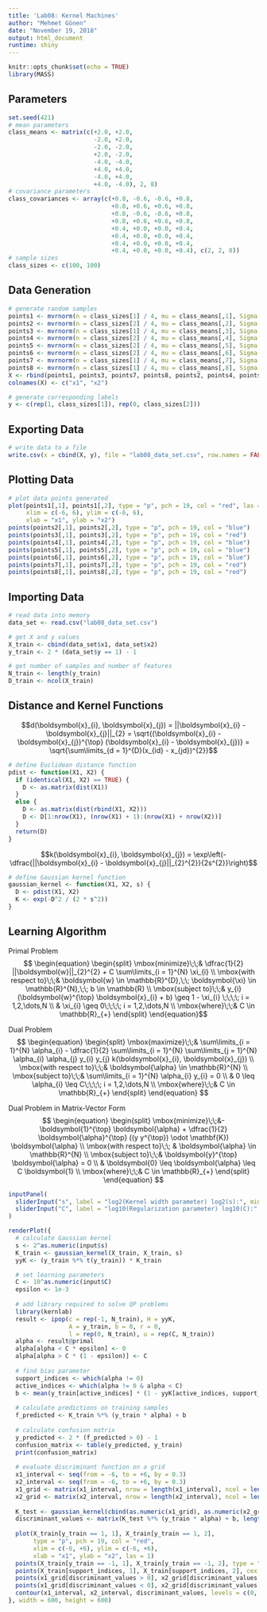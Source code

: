 ```yaml
---
title: 'Lab08: Kernel Machines'
author: "Mehmet Gönen"
date: "November 19, 2018"
output: html_document
runtime: shiny
---
```


```r
knitr::opts_chunk$set(echo = TRUE)
library(MASS)
```

## Parameters
```r
set.seed(421)
# mean parameters
class_means <- matrix(c(+2.0, +2.0,
                        -2.0, +2.0,
                        -2.0, -2.0,
                        +2.0, -2.0,
                        -4.0, -4.0,
                        +4.0, +4.0,
                        -4.0, +4.0,
                        +4.0, -4.0), 2, 8)
# covariance parameters
class_covariances <- array(c(+0.8, -0.6, -0.6, +0.8,
                             +0.8, +0.6, +0.6, +0.8,
                             +0.8, -0.6, -0.6, +0.8,
                             +0.8, +0.6, +0.6, +0.8,
                             +0.4, +0.0, +0.0, +0.4,
                             +0.4, +0.0, +0.0, +0.4,
                             +0.4, +0.0, +0.0, +0.4,
                             +0.4, +0.0, +0.0, +0.4), c(2, 2, 8))
# sample sizes
class_sizes <- c(100, 100)
```

## Data Generation
```r
# generate random samples
points1 <- mvrnorm(n = class_sizes[1] / 4, mu = class_means[,1], Sigma = class_covariances[,,1])
points2 <- mvrnorm(n = class_sizes[2] / 4, mu = class_means[,2], Sigma = class_covariances[,,2])
points3 <- mvrnorm(n = class_sizes[1] / 4, mu = class_means[,3], Sigma = class_covariances[,,3])
points4 <- mvrnorm(n = class_sizes[2] / 4, mu = class_means[,4], Sigma = class_covariances[,,4])
points5 <- mvrnorm(n = class_sizes[2] / 4, mu = class_means[,5], Sigma = class_covariances[,,5])
points6 <- mvrnorm(n = class_sizes[2] / 4, mu = class_means[,6], Sigma = class_covariances[,,6])
points7 <- mvrnorm(n = class_sizes[1] / 4, mu = class_means[,7], Sigma = class_covariances[,,7])
points8 <- mvrnorm(n = class_sizes[1] / 4, mu = class_means[,8], Sigma = class_covariances[,,8])
X <- rbind(points1, points3, points7, points8, points2, points4, points5, points6)
colnames(X) <- c("x1", "x2")

# generate corresponding labels
y <- c(rep(1, class_sizes[1]), rep(0, class_sizes[2]))
```

## Exporting Data
```r
# write data to a file
write.csv(x = cbind(X, y), file = "lab08_data_set.csv", row.names = FALSE)
```

## Plotting Data
```r
# plot data points generated
plot(points1[,1], points1[,2], type = "p", pch = 19, col = "red", las = 1,
     xlim = c(-6, 6), ylim = c(-6, 6),
     xlab = "x1", ylab = "x2")
points(points2[,1], points2[,2], type = "p", pch = 19, col = "blue")
points(points3[,1], points3[,2], type = "p", pch = 19, col = "red")
points(points4[,1], points4[,2], type = "p", pch = 19, col = "blue")
points(points5[,1], points5[,2], type = "p", pch = 19, col = "blue")
points(points6[,1], points6[,2], type = "p", pch = 19, col = "blue")
points(points7[,1], points7[,2], type = "p", pch = 19, col = "red")
points(points8[,1], points8[,2], type = "p", pch = 19, col = "red")
```

## Importing Data
```r
# read data into memory
data_set <- read.csv("lab08_data_set.csv")

# get X and y values
X_train <- cbind(data_set$x1, data_set$x2)
y_train <- 2 * (data_set$y == 1) - 1

# get number of samples and number of features
N_train <- length(y_train)
D_train <- ncol(X_train)
```

## Distance and Kernel Functions
$$d(\boldsymbol{x}_{i}, \boldsymbol{x}_{j}) = ||\boldsymbol{x}_{i} - \boldsymbol{x}_{j}||_{2} = \sqrt{(\boldsymbol{x}_{i} - \boldsymbol{x}_{j})^{\top} (\boldsymbol{x}_{i} - \boldsymbol{x}_{j})} = \sqrt{\sum\limits_{d = 1}^{D}(x_{id} - x_{jd})^{2}}$$
```r
# define Euclidean distance function
pdist <- function(X1, X2) {
  if (identical(X1, X2) == TRUE) {
    D <- as.matrix(dist(X1))
  }
  else {
    D <- as.matrix(dist(rbind(X1, X2)))
    D <- D[1:nrow(X1), (nrow(X1) + 1):(nrow(X1) + nrow(X2))]
  }
  return(D)
}
```
$$k(\boldsymbol{x}_{i}, \boldsymbol{x}_{j}) = \exp\left(-\dfrac{||\boldsymbol{x}_{i} - \boldsymbol{x}_{j}||_{2}^{2}}{2s^{2}}\right)$$
```r
# define Gaussian kernel function
gaussian_kernel <- function(X1, X2, s) {
  D <- pdist(X1, X2)
  K <- exp(-D^2 / (2 * s^2))
}
```

## Learning Algorithm
Primal Problem
$$
\begin{equation}
	\begin{split}
		\mbox{minimize}\;\;& \dfrac{1}{2} ||\boldsymbol{w}||_{2}^{2} + C \sum\limits_{i = 1}^{N} \xi_{i} \\
		\mbox{with respect to}\;\;& \boldsymbol{w} \in \mathbb{R}^{D},\;\; \boldsymbol{\xi} \in \mathbb{R}^{N},\;\; b \in \mathbb{R} \\
		\mbox{subject to}\;\;& y_{i} (\boldsymbol{w}^{\top} \boldsymbol{x}_{i} + b) \geq 1 - \xi_{i} \;\;\;\; i = 1,2,\dots,N \\
		& \xi_{i} \geq 0\;\;\;\; i = 1,2,\dots,N \\
		\mbox{where}\;\;& C \in \mathbb{R}_{+}
	\end{split}
\end{equation}$$

Dual Problem
$$
\begin{equation}
	\begin{split}
		\mbox{maximize}\;\;& \sum\limits_{i = 1}^{N} \alpha_{i} - \dfrac{1}{2} \sum\limits_{i = 1}^{N} \sum\limits_{j = 1}^{N} \alpha_{i} \alpha_{j} y_{i} y_{j} k(\boldsymbol{x}_{i}, \boldsymbol{x}_{j}) \\
		\mbox{with respect to}\;\;& \boldsymbol{\alpha} \in \mathbb{R}^{N} \\
		\mbox{subject to}\;\;& \sum\limits_{i = 1}^{N} \alpha_{i} y_{i} = 0 \\
		& 0 \leq \alpha_{i} \leq C\;\;\;\; i = 1,2,\dots,N \\
		\mbox{where}\;\;& C \in \mathbb{R}_{+}
	\end{split}
\end{equation}
$$

Dual Problem in Matrix-Vector Form
$$
\begin{equation}
	\begin{split}
		\mbox{minimize}\;\;&-\boldsymbol{1}^{\top} \boldsymbol{\alpha} + \dfrac{1}{2} \boldsymbol{\alpha}^{\top} ((y y^{\top}) \odot \mathbf{K}) \boldsymbol{\alpha} \\
		\mbox{with respect to}\;\; & \boldsymbol{\alpha} \in \mathbb{R}^{N} \\
		\mbox{subject to}\;\;& \boldsymbol{y}^{\top} \boldsymbol{\alpha} = 0 \\
		& \boldsymbol{0} \leq \boldsymbol{\alpha} \leq C \boldsymbol{1} \\
		\mbox{where}\;\;& C \in \mathbb{R}_{+}
	\end{split}
\end{equation}
$$

```r
inputPanel(
  sliderInput("s", label = "log2(Kernel width parameter) log2(s):", min = -2, max = 2, step = 1, value = 0, animate = TRUE),
  sliderInput("C", label = "log10(Regularization parameter) log10(C):", min = -2, max = 2, step = 1, value = 1, animate = TRUE)
)

renderPlot({
  # calculate Gaussian kernel
  s <- 2^as.numeric(input$s)
  K_train <- gaussian_kernel(X_train, X_train, s)
  yyK <- (y_train %*% t(y_train)) * K_train

  # set learning parameters
  C <- 10^as.numeric(input$C)
  epsilon <- 1e-3
  
  # add library required to solve QP problems
  library(kernlab)
  result <- ipop(c = rep(-1, N_train), H = yyK,
                 A = y_train, b = 0, r = 0,
                 l = rep(0, N_train), u = rep(C, N_train))
  alpha <- result@primal
  alpha[alpha < C * epsilon] <- 0
  alpha[alpha > C * (1 - epsilon)] <- C
  
  # find bias parameter
  support_indices <- which(alpha != 0)
  active_indices <- which(alpha != 0 & alpha < C)
  b <- mean(y_train[active_indices] * (1 - yyK[active_indices, support_indices] %*% alpha[support_indices]))
  
  # calculate predictions on training samples
  f_predicted <- K_train %*% (y_train * alpha) + b
  
  # calculate confusion matrix
  y_predicted <- 2 * (f_predicted > 0) - 1
  confusion_matrix <- table(y_predicted, y_train)
  print(confusion_matrix)
  
  # evaluate discriminant function on a grid
  x1_interval <- seq(from = -6, to = +6, by = 0.3)
  x2_interval <- seq(from = -6, to = +6, by = 0.3)
  x1_grid <- matrix(x1_interval, nrow = length(x1_interval), ncol = length(x1_interval), byrow = FALSE)
  x2_grid <- matrix(x2_interval, nrow = length(x2_interval), ncol = length(x2_interval), byrow = TRUE)
  
  K_test <- gaussian_kernel(cbind(as.numeric(x1_grid), as.numeric(x2_grid)), X_train, s)
  discriminant_values <- matrix(K_test %*% (y_train * alpha) + b, length(x1_interval), length(x2_interval))
  
  plot(X_train[y_train == 1, 1], X_train[y_train == 1, 2], 
       type = "p", pch = 19, col = "red",
       xlim = c(-6, +6), ylim = c(-6, +6),
       xlab = "x1", ylab = "x2", las = 1)
  points(X_train[y_train == -1, 1], X_train[y_train == -1, 2], type = "p", pch = 19, col = "blue")
  points(X_train[support_indices, 1], X_train[support_indices, 2], cex = 1.5, lwd = 2)
  points(x1_grid[discriminant_values > 0], x2_grid[discriminant_values > 0], col = rgb(red = 1, green = 0, blue = 0, alpha = 0.01), pch = 19, cex = 5)
  points(x1_grid[discriminant_values < 0], x2_grid[discriminant_values < 0], col = rgb(red = 0, green = 0, blue = 1, alpha = 0.01), pch = 19, cex = 5)
  contour(x1_interval, x2_interval, discriminant_values, levels = c(0, -1, +1), add = TRUE, lwd = 2, drawlabels = FALSE, lty = c(1, 2, 2))
}, width = 600, height = 600)
```